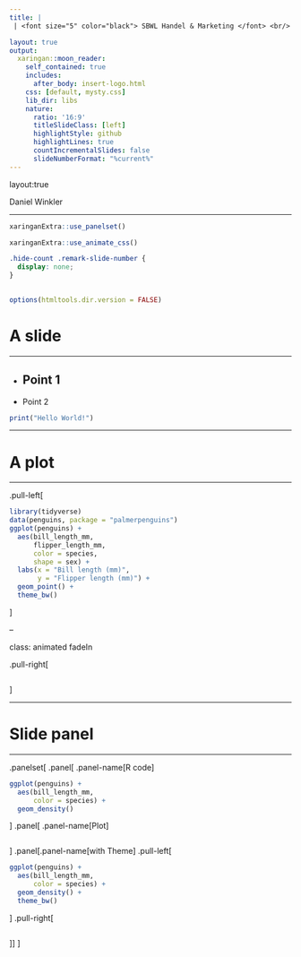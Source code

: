 ```yaml
---
title: |
 | <font size="5" color="black"> SBWL Handel & Marketing </font> <br/> Introduction to R <br/> <font size="5">Institute for Retailing & Data Science</font> 

layout: true
output:
  xaringan::moon_reader:
    self_contained: true
    includes:
      after_body: insert-logo.html
    css: [default, mysty.css]
    lib_dir: libs
    nature:
      ratio: '16:9'
      titleSlideClass: [left]
      highlightStyle: github
      highlightLines: true
      countIncrementalSlides: false
      slideNumberFormat: "%current%"
---
```


layout:true

<div class="footer"><span>Daniel Winkler</span></div>
---

```r
xaringanExtra::use_panelset()
```

```r
xaringanExtra::use_animate_css()
```

```css
.hide-count .remark-slide-number {
  display: none;
}
  
```
```r
options(htmltools.dir.version = FALSE)
```


# A slide

___

- Point 1
--

- Point 2

```r
print("Hello World!")
```

---


# A plot

___

.pull-left[
```r
library(tidyverse)
data(penguins, package = "palmerpenguins")
ggplot(penguins) + 
  aes(bill_length_mm, 
      flipper_length_mm, 
      color = species,
      shape = sex) + 
  labs(x = "Bill length (mm)", 
       y = "Flipper length (mm)") +
  geom_point() +
  theme_bw()
```
]

--

class: animated fadeIn 


.pull-right[

```r
```
]


---



# Slide panel

___

.panelset[
.panel[
.panel-name[R code]
```r
ggplot(penguins) + 
  aes(bill_length_mm, 
      color = species) + 
  geom_density()
```
]
.panel[
.panel-name[Plot]
```r
```
]
.panel[.panel-name[with Theme]
.pull-left[
```r
ggplot(penguins) + 
  aes(bill_length_mm, 
      color = species) + 
  geom_density() +
  theme_bw()
```
]
.pull-right[
```r
```
]]
]


